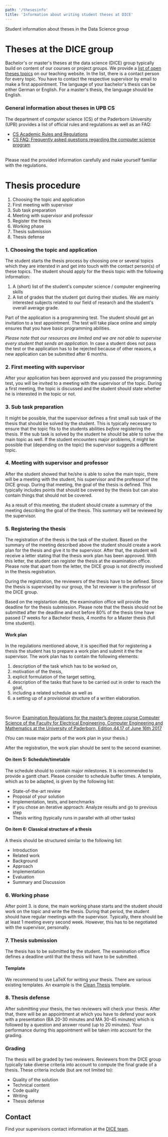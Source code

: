 ```yaml
---
path: '/thesesinfo'
title: 'Information about writing student theses at DICE'
---
```


Student information about theses in the Data Science group

# Theses at the DICE group

Bachelor's or master's theses at the data science (DICE) group typically build on content of our courses or project groups.
We provide a [list of open theses topics](https://dice-research.org/students/theses/) on our teaching website.
In the list, there is a contact person for every topic.
You have to contact the respective supervisor by email to make a first appointment.
The language of your bachelor's thesis can be either German or English. For a master's thesis, the language should be English.

### General information about theses in UPB CS

The department of computer science (CS) of the Paderborn University (UPB) provides a list of official rules and regulations as well as an FAQ:

- [CS Academic Rules and Regulations](https://cs.uni-paderborn.de/en/studies/formalities/academic-rules-and-regulations/)
- [CS FAQ: Frequently asked questions regarding the computer science program](https://cs.uni-paderborn.de/en/studies/advice-and-support/faq/)
   
<br/>
Please read the provided information carefully and make yourself familiar with the regulations.

# Thesis procedure

1. Choosing the topic and application
2. First meeting with supervisor
3. Sub task preparation
4. Meeting with supervisor and professor
5. Register the thesis
6. Working phase
7. Thesis submission
8. Thesis defense

### 1. Choosing the topic and application

The student starts the thesis process by choosing one or several topics which they are intersted in and get into touch with the contact person(s) of these topics. The student should apply for the thesis topic with the following information:

1. A (short) list of the student's computer science / computer engineering skills
2. A list of grades that the student got during their studies. We are mainly interested subjects related to our field of research and the student's overall average grade.

Part of the application is a programming test. The student should get an invitation to a test appointment. The test will take place online and simply ensures that you have basic programming abilities.

_Please note that our resources are limited and we are not able to supervise every student that sends an application._ In case a student does not pass the test or the application has to be rejected because of other reasons, a new application can be submitted after 6 months.
 
### 2. First meeting with supervisor

After your application has been approved and you passed the programming test, you will be invited to a meeting with the supervisor of the topic. During a first meeting, the topic is discussed and the student should state whether he is interested in the topic or not.

### 3. Sub task preparation

It might be possible, that the supervisor defines a first small sub task of the thesis that should be solved by the student. This is typically necessary to ensure that the topic fits to the students abilities _before_ registering the thesis. If the sub task is solved by the student he should be able to solve the main topic as well. If the student encounters major problems, it might be possible that (depending on the topic) the supervisor suggests a different topic.

### 4. Meeting with supervisor and professor

After the student showed that he/she is able to solve the main topic, there will be a meeting with the student, his supervisor and the professor of the DICE group. During that meeting, the goal of the thesis is defined. This typically includes points that should be covered by the thesis but can also contain things that should not be covered. 

As a result of this meeting, the student should create a summary of the meeting describing the goal of the thesis. This summary will be reviewed by the supervisor.

### 5. Registering the thesis

The registration of the thesis is the task of the student. Based on the summary of the meeting described above the student should create a work plan for the thesis and give it to the supervisor. After that, the student will receive a letter stating that the thesis work plan has been approved. With this letter, the student can register the thesis at the examination office. Please note that apart from the letter, the DICE group is not directly involved in the thesis registration.

During the registration, the reviewers of the thesis have to be defined. Since the thesis is supervised by our group, the 1st reviewer is the professor of the DICE group.

Based on the registartion date, the examination office will provide the deadline for the thesis submission. Please note that the thesis should not be submitted after the deadline and not before 80% of the thesis time have passed (7 weeks for a Bachelor thesis, 4 months for a Master thesis (full time student)).

#### Work plan

In the regulations mentioned above, it is specified that for registering a thesis the student has to prepare a work plan and submit it the the supervisor. The work plan has to contain the following elements:

1. description of the task which has to be worked on,
2. motivation of the thesis,
3. explicit formulation of the target setting,
4. description of the tasks that have to be carried out in order to reach the goal,
5. including a related schedule as well as
6. a setting up of a provisional structure of a written elaboration.  
  
<br/>

 Source: [Examination Regulations for the master’s degree course Computer Science of the Faculty for Electrical
Engineering, Computer Engineering and Mathematics at the University of Paderborn, Edition 44.17 of June 16th 2017](https://cs.uni-paderborn.de/fileadmin/informatik/Studium/Formalitaeten/Ordnungen/PO_Informatik_Englisch.pdf#page=14)

(You can reuse major parts of the work plan in your thesis.)

After the registration, the work plan should be sent to the second examiner.

#### On item 5: Schedule/timetable

The schedule should to contain major milestones.
It is recommended to provide a gantt chart.
Please consider to schedule buffer times.
A template, which as to be adapted, is given by the following list:

- State-of-the-art review
- Proposal of your solution
- Implementation, tests, and benchmarks
- If you chose an iterative approach: Analyze results and go to previous step
- Thesis writing (typically runs in parallel with all other tasks)

#### On item 6: Classical structure of a thesis

A thesis should be structured similar to the following list:

- Introduction
- Related work
- Background
- Approach
- Implementation
- Evaluation
- Summary and Discussion

### 6. Working phase

After point 3. is done, the main working phase starts and the student should work on the topic and write the thesis. During that period, the student should have regular meetings with the supervisor. Typically, there should be at least 1 meeting every second week. However, this has to be negotiated with the supervisor, personally.

### 7. Thesis submission

The thesis has to be submitted by the student. The examination office defines a deadline until that the thesis will have to be submitted. 

#### Template

We recommend to use LaTeX for writing your thesis.
There are various existing templates. An example is the [Clean Thesis](http://cleanthesis.der-ric.de/) template.

### 8. Thesis defense

After submitting your thesis, the two reviewers will check your thesis. After that, there will be an appointment at which you have to defend your work with a presentation (BA 20-30 minutes and MA 30-45 minutes) which is followed by a question and answer round (up to 20 minutes). Your performance during this appointment will be taken into account for the grading.

### Grading

The thesis will be graded by two reviewers. Reviewers from the DICE group typically take diverse criteria into account to compute the final grade of a thesis. These criteria include (but are not limited to): 
* Quality of the solution
* Technical content
* Code quality
* Writing
* Thesis defense

## Contact

Find your supervisors contact information at the [DICE team](https://dice-research.org/team/).

